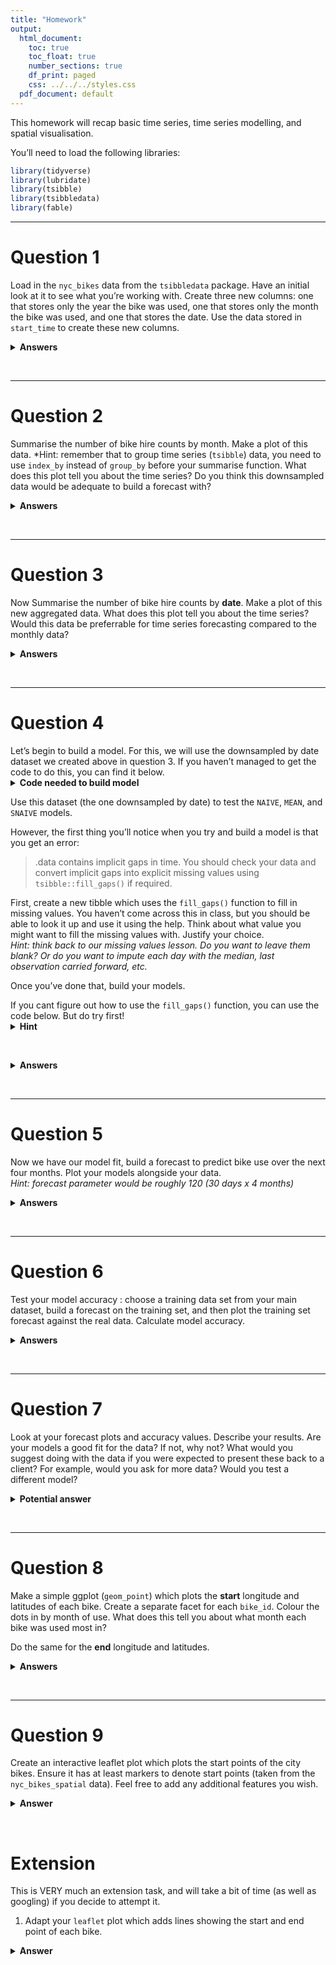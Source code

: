 ```yaml
---
title: "Homework"
output:
  html_document:
    toc: true
    toc_float: true
    number_sections: true
    df_print: paged
    css: ../../../styles.css
  pdf_document: default
---
```


This homework will recap basic time series, time series modelling, and spatial visualisation. 

You'll need to load the following libraries:  

```r
library(tidyverse)
library(lubridate)
library(tsibble)
library(tsibbledata)
library(fable)
```


***

# Question 1  


Load in the `nyc_bikes` data from the `tsibbledata` package. Have an initial look at it to see what you're working with. Create three new columns: one that stores only the year the bike was used, one that stores only the month the bike was used, and one that stores the date. Use the data stored in `start_time` to create these new columns.   

<details>
<summary>**Answers**</summary>
```r

nyc_bikes_data <- nyc_bikes

names(nyc_bikes_data)  
dim(nyc_bikes_data)
head(nyc_bikes_data,3)


nyc_bikes_year <- nyc_bikes_data %>%
  select(-gender, -type, -birth_year) %>%
  mutate(year_of_use = year(start_time),
         month_of_use = month(start_time, label = TRUE), 
         date_of_use = date(start_time)
  )

head(nyc_bikes_year,3)
  
```
</details>
<br>

***

# Question 2  


Summarise the number of bike hire counts by month. Make a plot of this data. *Hint: remember that to group time series (`tsibble`) data, you need to use `index_by` instead of `group_by` before your summarise function. What does this plot tell you about the time series? Do you think this downsampled data would be adequate to build a forecast with?  

<details>
<summary>**Answers**</summary>
```r
# count by month 
nyc_bikes_month_summary <- nyc_bikes_year %>% 
  index_by(month_of_use) %>%
  summarise(bike_hire_counts = n())

ggplot(nyc_bikes_month_summary) + 
  aes(x = month_of_use, y = bike_hire_counts) +
  geom_point() + 
  geom_line(group = 1) +              
  ggtitle("Bike hire in NYC") + 
  xlab("Month") + ylab ("total count")
```
</details>
<br>

***

# Question 3  

Now Summarise the number of bike hire counts by **date**. Make a plot of this new aggregated data. What does this plot tell you about the time series? Would this data be preferrable for time series forecasting compared to the monthly data?

<details>
<summary>**Answers**</summary>
```r

# count by date 
nyc_bikes_date_summary <- nyc_bikes_year %>% 
  index_by(date_of_use) %>%
  summarise(bike_hire_counts = n())

nyc_bikes_date_summary 

ggplot(nyc_bikes_date_summary) + 
  aes(x = date_of_use, y = bike_hire_counts) +
  geom_point() + 
  geom_line(group = 1) +              
  ggtitle("Bike hire in NYC") + 
  xlab("Date") + ylab ("total count")

# also works with autoplot 
nyc_bikes_date_summary %>%
  autoplot() +
    ggtitle("Bike hire in NYC") + 
  xlab("Date") + ylab ("total count")
```

Let's go with our date one. The reasons for this is as follows:

1. Forecasts work better with more data. The monthly data didn't have that many data points.  
2. There will be daily variation, and monthly variation that will be more accurately captured by using date based data.   

</details>
<br>

***

# Question 4 


Let's begin to build a model. For this, we will use the downsampled by date dataset we created above in question 3. If you haven't managed to get the code to do this, you can find it below.
<br>
<details>
<summary>**Code needed to build model**</summary>

```r

# count by date 
nyc_bikes_date_summary <- nyc_bikes_year %>% 
  index_by(date_of_use) %>%
  summarise(bike_hire_counts = n())

nyc_bikes_date_summary 
```
</details>


Use this dataset (the one downsampled by date) to test the `NAIVE`, `MEAN`, and `SNAIVE` models. 

However, the first thing you'll notice when you try and build a model is that you get an error:

>.data contains implicit gaps in time. You should check your data and convert implicit gaps into explicit missing values using `tsibble::fill_gaps()` if required.

First, create a new tibble which uses the `fill_gaps()` function to fill in missing values. You haven't come across this in class, but you should be able to look it up and use it using the help. Think about what value you might want to fill the missing values with. Justify your choice.   
*Hint: think back to our missing values lesson. Do you want to leave them blank? Or do you want to impute each day with the median, last observation carried forward, etc.*   

Once you've done that, build your models.    


If you cant figure out how to use the `fill_gaps()` function, you can use the code below. But do try first!
<details>
<summary>**Hint**</summary>
```r
# fill the gaps : here i'll use median as it's a decent summary of how bike rentals work (not overly affected by seasonal changes)
nyc_bikes_filled <- nyc_bikes_date_summary %>%
  fill_gaps(bike_hire_counts = as.integer(median(bike_hire_counts)))
```

</details>
<br> 

<details>
<summary>**Answers**</summary>
```r
# fill the gaps : here i'll use median as it's a decent summary of how bike rentals work (not overly affected by seasonal changes)
nyc_bikes_filled <- nyc_bikes_date_summary %>%
  fill_gaps(bike_hire_counts = as.integer(median(bike_hire_counts)))

# build a model
bikes_fit <- nyc_bikes_filled %>%
  model(
    naive = NAIVE(bike_hire_counts), 
    mean_model = MEAN(bike_hire_counts), 
    snaive = SNAIVE(bike_hire_counts)
  )
```
</details>
<br>

***

# Question 5

Now we have our model fit, build a forecast to predict bike use over the next four months. Plot your models alongside your data.  
*Hint: forecast parameter would be roughly 120 (30 days x 4 months)*

<details>
<summary>**Answers**</summary>
```r
# build a forecast
bikes_forecast <- bikes_fit %>%
  fabletools::forecast(h = 30*4)
bikes_forecast

bikes_forecast %>%
  autoplot(nyc_bikes_filled, level = NULL) 
```


```r
# create a shorter interval to plot: years after 1980
bikes_shorter <- nyc_bikes_filled %>%
  mutate(month = month(date_of_use)) %>%
  filter(month >= 8)

# check one model at a time
bikes_forecast %>%
  filter(.model == "snaive") %>%
  autoplot(bikes_shorter, level = NULL) 


```
</details>
<br>

***

# Question 6 

Test your model accuracy : choose a training data set from your main dataset, build a forecast on the training set, and then plot the training set forecast against the real data. Calculate model accuracy. 

<details>
<summary>**Answers**</summary>
```r
## test model accuracy 
# Set training data from Jan to Nov
train <- nyc_bikes_filled %>%
  mutate(month = month(date_of_use)) %>%
  filter(month <= 10)

# run the model on the training set 
bikes_fit_test <- train %>%
  model(
    naive = NAIVE(bike_hire_counts), 
    mean_model = MEAN(bike_hire_counts), 
    snaive = SNAIVE(bike_hire_counts))

bikes_fit_test

# forecast from the training set
bikes_forecast_test <- bikes_fit_test %>%
  fabletools::forecast(h = 12*6)

# Plot forecasts against actual values
bikes_forecast_test %>%
  autoplot(train, level = NULL) + 
  autolayer(nyc_bikes_filled, color = "black")

```

```r

# note accuracy, arrange by best
accuracy_model <- fabletools::accuracy(bikes_forecast_test, nyc_bikes_filled)

accuracy_model %>% 
  select(-.type) %>%
  arrange(RMSE)
```
</details>
<br>

***

# Question 7

Look at your forecast plots and accuracy values. Describe your results. Are your models a good fit for the data? If not, why not? 
What would you suggest doing with the data if you were expected to present these back to a client? For example, would you ask for more data? Would you test a different model?


<details>
<summary>**Potential answer**</summary>

SUMMARISE YOUR FINDINGS 

Forecast isn't great. This could be for several reasons: 

1. not enough data 
2. something is affecting it 
3. wrong model choice 

I'd collect more data if possible - we only have a year's worth so far.   

</details>
<br>

***

# Question 8

Make a simple ggplot (`geom_point`) which plots the **start** longitude and latitudes of each bike. Create a separate facet for each `bike_id`. Colour the dots in by month of use. What does this tell you about what month each bike was used most in?

Do the same for the **end** longitude and latitudes. 

<details>
<summary>**Answers**</summary>

```r
library(ggplot2)

# make the month 
nyc_bikes_spatial <-nyc_bikes %>%
  select(bike_id, start_time, start_lat, start_long, end_lat, end_long) %>%
  mutate(month = month(start_time, label = TRUE))

# make a faceted plot : start points
ggplot(nyc_bikes_spatial) + 
  geom_point(aes(x=start_lat, y = start_long, colour = month)) +
  facet_wrap(~bike_id) +
  ggtitle("NYC bikes: start points") +
  xlab("Latitude") + ylab("Longitude")

# make a faceted plot : end points
ggplot(nyc_bikes_spatial) + 
  geom_point(aes(x=end_lat, y = end_long, colour = month)) +
  facet_wrap(~bike_id) +
  ggtitle("NYC bikes : end points") +
  xlab("Latitude") + ylab("Longitude")



```
</details>
<br>

***

# Question 9 

Create an interactive leaflet plot which plots the start points of the city bikes. Ensure it has at least markers to denote start points (taken from the `nyc_bikes_spatial` data). Feel free to add any additional features you wish.   

<details>
<summary>**Answer**</summary>
```r

# make a leaflet plot
library(leaflet)

# create leaflet map
leaflet(nyc_bikes_spatial) %>%
  addTiles() %>%
  addCircleMarkers(lng = ~start_long,
                   lat = ~start_lat) %>%
    setView(-74.00, 40.71, zoom = 12) %>%
  addProviderTiles("CartoDB.Positron")
```

</details>
<br>

# Extension

This is VERY much an extension task, and will take a bit of time (as well as googling) if you decide to attempt it. 

1. Adapt your `leaflet` plot which adds lines showing the start and end point of each bike. 

<details>
<summary>**Answer**</summary>

```r
# load the geosphere package to add intermediate points (lines)
library(geosphere)

# subset the data to make it easier
bikes <- nyc_bikes_data %>%
  select(bike_id, start_time, start_lat, start_long, end_lat, end_long)

# get start points (longitude has to go first)
start <- bikes %>%
  select(start_long, start_lat)

# get end points (longitude has to go first)
end <- bikes %>% 
  select(end_long, end_lat)

# convert to matrix  
start_matrix <- as.matrix(start[ , c(1,2)])
end_matrix <- as.matrix(end[ , c(1,2)])

# plot using leaflet
gcIntermediate(start_matrix, end_matrix,  
           n=100, 
           addStartEnd=TRUE,
           sp=TRUE) %>% 
leaflet() %>% 
addTiles() %>% 
addPolylines() 

```

</details>
<br>





